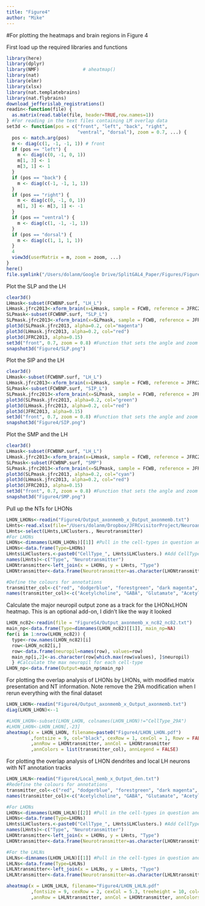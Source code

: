 ```yaml
---
title: "Figure4"
author: "Mike"
---
```

#For plotting the heatmaps and brain regions in Figure 4

First load up the required libraries and functions
```r
library(here)
library(dplyr)
library(NMF)                # aheatmap()
library(nat)
library(elmr)
library(xlsx)
library(nat.templatebrains)
library(nat.flybrains)
download_jefferislab_registrations()
readin<-function(file) {
  as.matrix(read.table(file, header=TRUE,row.names=1))
} #For reading in the text files containing LM overlap data 
set3d <- function(pos = c("front", "left", "back", "right",
                          "ventral", "dorsal"), zoom = 0.7, ...) {
  pos <- match.arg(pos)
  m <- diag(c(1, -1, -1, 1)) # front
  if (pos == "left") {
    m <- diag(c(0, -1, 0, 1))
    m[1, 3] <- 1
    m[3, 1] <- 1
  }
  if (pos == "back") {
    m <- diag(c(-1, -1, 1, 1))
  }
  if (pos == "right") {
    m <- diag(c(0, -1, 0, 1))
    m[1, 3] <- m[3, 1] <- -1
  }
  if (pos == "ventral") {
    m <- diag(c(1, -1, -1, 1))
  }
  if (pos == "dorsal") {
    m <- diag(c(1, 1, 1, 1))
  }
  4
  view3d(userMatrix = m, zoom = zoom, ...)
}
here()
file.symlink("/Users/dolanm/Google Drive/SplitGAL4_Paper/Figures/Figure4", here())
```

Plot the SLP and the LH 
```r
clear3d()
LHmask<-subset(FCWBNP.surf, "LH_L")
LHmask.jfrc2013<-xform_brain(x=LHmask, sample = FCWB, reference = JFRC2013)
SLPmask<-subset(FCWBNP.surf, "SLP_L")
SLPmask.jfrc2013<-xform_brain(x=SLPmask, sample = FCWB, reference = JFRC2013)
plot3d(SLPmask.jfrc2013, alpha=0.2, col="magenta")
plot3d(LHmask.jfrc2013, alpha=0.2, col="red")
plot3d(JFRC2013, alpha=0.15)
set3d("front", 0.7, zoom = 0.8) #Function that sets the angle and zoom 
snapshot3d("Figure4/SLP.png")
```

Plot the SIP and the LH 
```r
clear3d()
LHmask<-subset(FCWBNP.surf, "LH_L")
LHmask.jfrc2013<-xform_brain(x=LHmask, sample = FCWB, reference = JFRC2013)
SLPmask<-subset(FCWBNP.surf, "SIP_L")
SLPmask.jfrc2013<-xform_brain(x=SLPmask, sample = FCWB, reference = JFRC2013)
plot3d(SLPmask.jfrc2013, alpha=0.2, col="green")
plot3d(LHmask.jfrc2013, alpha=0.2, col="red")
plot3d(JFRC2013, alpha=0.15)
set3d("front", 0.7, zoom = 0.8) #Function that sets the angle and zoom 
snapshot3d("Figure4/SIP.png")
```

Plot the SMP and the LH 
```r
clear3d()
LHmask<-subset(FCWBNP.surf, "LH_L")
LHmask.jfrc2013<-xform_brain(x=LHmask, sample = FCWB, reference = JFRC2013)
SLPmask<-subset(FCWBNP.surf, "SMP")
SLPmask.jfrc2013<-xform_brain(x=SLPmask, sample = FCWB, reference = JFRC2013)
plot3d(SLPmask.jfrc2013, alpha=0.2, col="cyan")
plot3d(LHmask.jfrc2013, alpha=0.2, col="red")
plot3d(JFRC2013, alpha=0.15)
set3d("front", 0.7, zoom = 0.8) #Function that sets the angle and zoom 
snapshot3d("Figure4/SMP.png")
```

Pull up the NTs for LHONs
```r
LHON_LHONs<-readin("Figure4/Output_axonmemb_x_Output_axonmemb.txt")
LHnts<-read.xlsx(file="/Users/dolanm/Dropbox/JFRCvisitorProject/Neuroanatomy_Master.xlsx", sheetIndex = 1)
LHnts<-select(LHnts,LHClusters., Neurotransmitter)
#For LHONs 
LHONs<-dimnames(LHON_LHONs)[[1]] #Pull in the cell-types in question and get their order 
LHONs<-data.frame(Type=LHONs)
LHnts$LHClusters.<-paste0("CellType_", LHnts$LHClusters.) #Add CellType to all the names to match them with left_join, remove this 
names(LHnts)<-c("Type", "Neurotransmitter")
LHONtransmitter<-left_join(x = LHONs, y = LHnts, "Type")
LHONtransmitter<-data.frame(Neurotransmitter=as.character(LHONtransmitter$Neurotransmitter))

#Define the colours for annotations 
transmitter_col<-c("red", "dodgerblue", "forestgreen", "dark magenta", "gold", "grey")
names(transmitter_col)<-c("Acetylcholine", "GABA", "Glutamate", "Acetylcholine, GABA",  "Acetylcholine, Glutamate", "GABA, Dopamine" )
```

Calculate the major neuropil output zone as a track for the LHONxLHON heatmap. This is an optional add-on, I didn't like the way it looked
```r
LHON_nc82<-readin(file = "FigureS4/Output_axonmemb_x_nc82_nc82.txt")
main_np<-data.frame(Type=dimnames(LHON_nc82)[[1]], main_np=NA)
for(i in 1:nrow(LHON_nc82)) {
  type<-row.names(LHON_nc82)[i]
  row<-LHON_nc82[i,]
  row<-data.frame(neuropil=names(row), values=row)
  main_np[i,2]<-as.character(row[which.max(row$values), ]$neuropil)
  } #Calculate the max neuropil for each cell-type 
LHON_np<-data.frame(Output=main_np$main_np)


```

For plotting the overlap analysis of LHONs by LHONs, with modified matrix presentation and NT information. Note remove the 29A modification when I rerun everything with the final dataset
```r
LHON_LHON<-readin("Figure4/Output_axonmemb_x_Output_axonmemb.txt")
diag(LHON_LHON)<--1

#LHON_LHON<-subset(LHON_LHON, colnames(LHON_LHON)!="CellType_29A")
#LHON_LHON<-LHON_LHON[,-23]
aheatmap(x = LHON_LHON, filename=paste0("Figure4/LHON_LHON.pdf")
         ,fontsize = 9, col="black", cexRow = 1, cexCol = 1, Rowv = FALSE, treeheight = 15 
         ,annRow = LHONtransmitter, annCol = LHONtransmitter
         ,annColors = list(transmitter_col), annLegend = FALSE)
```

For plotting the overlap analysis of LHON dendrites and local LH neurons with NT annotation tracks 
```r
LHON_LHLN<-readin("Figure4/Local_memb_x_Output_den.txt")
#Redefine the colours for annotations 
transmitter_col<-c("red", "dodgerblue", "forestgreen", "dark magenta", "gold", "grey")
names(transmitter_col)<-c("Acetylcholine", "GABA", "Glutamate", "Acetylcholine, GABA",  "Acetylcholine, Glutamate", "GABA, Dopamine" )

#For LHONs 
LHONs<-dimnames(LHON_LHLN)[[2]] #Pull in the cell-types in question and get their order 
LHONs<-data.frame(Type=LHONs)
LHnts$LHClusters.<-paste0("CellType_", LHnts$LHClusters.) #Add CellType to all the names to match them with left_join, remove this 
names(LHnts)<-c("Type", "Neurotransmitter")
LHONtransmitter<-left_join(x = LHONs, y = LHnts, "Type")
LHONtransmitter<-data.frame(Neurotransmitter=as.character(LHONtransmitter$Neurotransmitter))

#For the LHLNs 
LHLNs<-dimnames(LHON_LHLN)[[1]] #Pull in the cell-types in question and get their order 
LHLNs<-data.frame(Type=LHLNs)
LHLNtransmitter<-left_join(x = LHLNs, y = LHnts, "Type")
LHLNtransmitter<-data.frame(Neurotransmitter=as.character(LHLNtransmitter$Neurotransmitter))

aheatmap(x = LHON_LHLN, filename="Figure4/LHON_LHLN.pdf"
         ,fontsize = 9, cexRow = 2, cexCol = 5.3, treeheight = 10, col="black"
         ,annRow = LHLNtransmitter, annCol = LHONtransmitter, annColors = list(transmitter_col), annLegend = FALSE)
```

